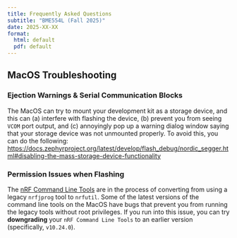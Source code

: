 ```yaml
---
title: Frequently Asked Questions
subtitle: "BME554L (Fall 2025)"
date: 2025-XX-XX
format:
  html: default
  pdf: default
---
```


## MacOS Troubleshooting

### Ejection Warnings & Serial Communication Blocks

The MacOS can try to mount your development kit as a storage device, and this
can (a) interfere with flashing the device, (b) prevent you from seeing `VCOM`
port output, and (c) annoyingly pop up a warning dialog window saying that your
storage device was not unmounted properly.  To avoid this, you can do the
following:
[https://docs.zephyrproject.org/latest/develop/flash_debug/nordic_segger.html#disabling-the-mass-storage-device-functionality](https://docs.zephyrproject.org/latest/develop/flash_debug/nordic_segger.html#disabling-the-mass-storage-device-functionality)

### Permission Issues when Flashing

The [nRF Command Line
Tools](https://www.nordicsemi.com/Products/Development-tools/nrf-command-line-tools/)
are in the process of converting from using a legacy `nrfjprog` tool to
`nrfutil`.  Some of the latest versions of the command line tools on the MacOS
have bugs that prevent you from running the legacy tools without root
privileges.  If you run into this issue, you can try  **downgrading** your `nRF
Command Line Tools` to an earlier version (specifically, `v10.24.0`).